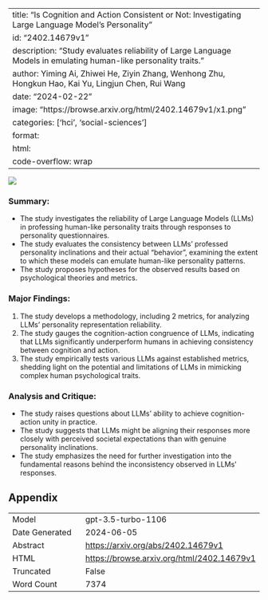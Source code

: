 
---
title: "Is Cognition and Action Consistent or Not: Investigating Large Language Model's Personality"
id: "2402.14679v1"
description: "Study evaluates reliability of Large Language Models in emulating human-like personality traits."
author: Yiming Ai, Zhiwei He, Ziyin Zhang, Wenhong Zhu, Hongkun Hao, Kai Yu, Lingjun Chen, Rui Wang
date: "2024-02-22"
image: "https://browse.arxiv.org/html/2402.14679v1/x1.png"
categories: ['hci', 'social-sciences']
format:
  html:
    code-overflow: wrap
---

![](https://browse.arxiv.org/html/2402.14679v1/x1.png)

### **Summary:**
- The study investigates the reliability of Large Language Models (LLMs) in professing human-like personality traits through responses to personality questionnaires.
- The study evaluates the consistency between LLMs’ professed personality inclinations and their actual "behavior", examining the extent to which these models can emulate human-like personality patterns.
- The study proposes hypotheses for the observed results based on psychological theories and metrics.

### Major Findings:
1. The study develops a methodology, including 2 metrics, for analyzing LLMs’ personality representation reliability.
2. The study gauges the cognition-action congruence of LLMs, indicating that LLMs significantly underperform humans in achieving consistency between cognition and action.
3. The study empirically tests various LLMs against established metrics, shedding light on the potential and limitations of LLMs in mimicking complex human psychological traits.

### Analysis and Critique:
- The study raises questions about LLMs’ ability to achieve cognition-action unity in practice.
- The study suggests that LLMs might be aligning their responses more closely with perceived societal expectations than with genuine personality inclinations.
- The study emphasizes the need for further investigation into the fundamental reasons behind the inconsistency observed in LLMs’ responses.

## Appendix

|          |          |
|----------|----------|
| Model     | gpt-3.5-turbo-1106       |
| Date Generated     | 2024-06-05       |
| Abstract | [https://arxiv.org/abs/2402.14679v1](https://arxiv.org/abs/2402.14679v1)        |
| HTML     | [https://browse.arxiv.org/html/2402.14679v1](https://browse.arxiv.org/html/2402.14679v1)       |
| Truncated       | False       |
| Word Count       | 7374       |